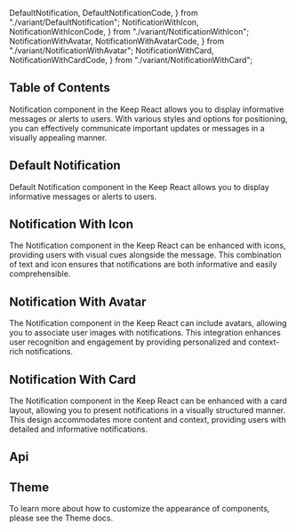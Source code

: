   DefaultNotification,
  DefaultNotificationCode,
} from "./variant/DefaultNotification";
  NotificationWithIcon,
  NotificationWithIconCode,
} from "./variant/NotificationWithIcon";
  NotificationWithAvatar,
  NotificationWithAvatarCode,
} from "./variant/NotificationWithAvatar";
  NotificationWithCard,
  NotificationWithCardCode,
} from "./variant/NotificationWithCard";



## Table of Contents

Notification component in the Keep React allows you to display informative messages or alerts to users. With various styles and options for positioning, you can effectively communicate important updates or messages in a visually appealing manner.

## Default Notification

Default Notification component in the Keep React allows you to display informative messages or alerts to users.

<CodePreview code={DefaultNotificationCode}>
  <DefaultNotification />
</CodePreview>

## Notification With Icon

The Notification component in the Keep React can be enhanced with icons, providing users with visual cues alongside the message. This combination of text and icon ensures that notifications are both informative and easily comprehensible.

<CodePreview code={NotificationWithIconCode}>
  <NotificationWithIcon />
</CodePreview>

## Notification With Avatar

The Notification component in the Keep React can include avatars, allowing you to associate user images with notifications. This integration enhances user recognition and engagement by providing personalized and context-rich notifications.

<CodePreview code={NotificationWithAvatarCode}>
  <NotificationWithAvatar />
</CodePreview>

## Notification With Card

The Notification component in the Keep React can be enhanced with a card layout, allowing you to present notifications in a visually structured manner. This design accommodates more content and context, providing users with detailed and informative notifications.

<CodePreview code={NotificationWithCardCode}>
  <NotificationWithCard />
</CodePreview>

## Api

<ComponentApi data={notificationApi} />

## Theme

To learn more about how to customize the appearance of components, please see the Theme docs.

<CssThemePreview code={useTheme().theme.notification} />
